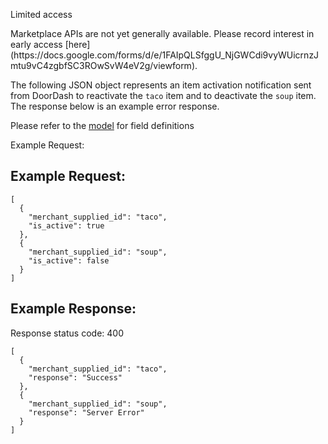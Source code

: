 Limited access

<Warning>
Marketplace APIs are not yet generally available. Please record interest in early access [here](https://docs.google.com/forms/d/e/1FAIpQLSfggU_NjGWCdi9vyWUicrnzJmtu9vC4zgbfSC3ROwSvW4eV2g/viewform).
</Warning>

The following JSON object represents an item activation notification sent from DoorDash to reactivate the `taco` item and to deactivate the `soup` item. The response below is an example error response.

Please refer to the [model](/en-US/api/marketplace#section/ItemActivation) for field definitions

Example Request:

## Example Request:[​](#example-request "Direct link to heading")

```
[  
  {  
    "merchant_supplied_id": "taco",  
    "is_active": true  
  },  
  {  
    "merchant_supplied_id": "soup",  
    "is_active": false  
  }  
]  

```

## Example Response:[​](#example-response "Direct link to heading")

Response status code: 400

```
[  
  {  
    "merchant_supplied_id": "taco",  
    "response": "Success"  
  },  
  {  
    "merchant_supplied_id": "soup",  
    "response": "Server Error"  
  }  
]  

```

